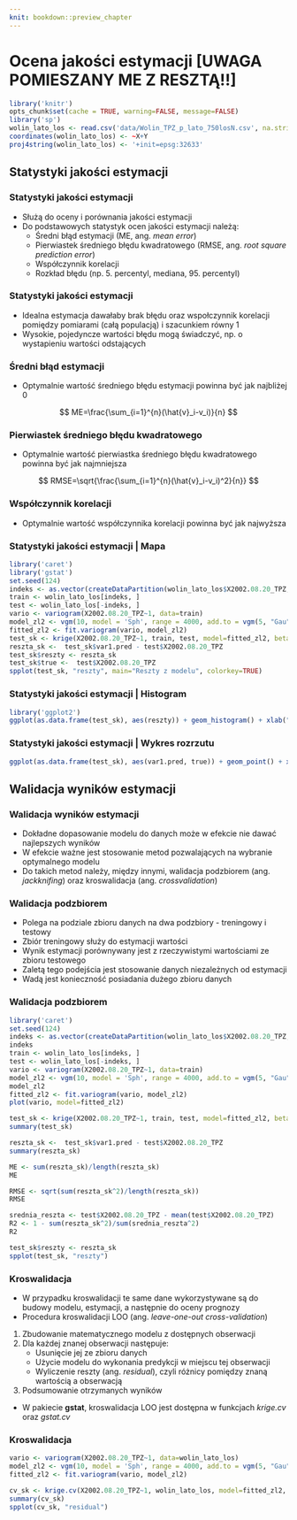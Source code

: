 ```yaml
---
knit: bookdown::preview_chapter
---
```


# Ocena jakości estymacji [UWAGA POMIESZANY ME Z RESZTĄ!!]


```r
library('knitr')
opts_chunk$set(cache = TRUE, warning=FALSE, message=FALSE) 
library('sp')
wolin_lato_los <- read.csv('data/Wolin_TPZ_p_lato_750losN.csv', na.strings=-999.00)
coordinates(wolin_lato_los) <- ~X+Y
proj4string(wolin_lato_los) <- '+init=epsg:32633'
```


## Statystyki jakości estymacji
### Statystyki jakości estymacji
- Służą do oceny i porównania jakości estymacji
- Do podstawowych statystyk ocen jakości estymacji należą:
    - Średni błąd estymacji (ME, ang. *mean error*)
    - Pierwiastek średniego błędu kwadratowego (RMSE, ang. *root square prediction error*)
    - Współczynnik korelacji
    - Rozkład błędu (np. 5. percentyl, mediana, 95. percentyl)
    
### Statystyki jakości estymacji
- Idealna estymacja dawałaby brak błędu oraz wspołczynnik korelacji pomiędzy pomiarami (całą populacją) i szacunkiem równy 1
- Wysokie, pojedyncze wartości błędu mogą świadczyć, np. o wystapieniu wartości odstających

    
### Średni błąd estymacji
- Optymalnie wartość średniego błędu estymacji powinna być jak najbliżej 0

$$ ME=\frac{\sum_{i=1}^{n}(\hat{v}_i-v_i)}{n} $$     

### Pierwiastek średniego błędu kwadratowego
- Optymalnie wartość pierwiastka średniego błędu kwadratowego powinna być jak najmniejsza

$$ RMSE=\sqrt{\frac{\sum_{i=1}^{n}(\hat{v}_i-v_i)^2}{n}} $$     

### Współczynnik korelacji
- Optymalnie wartość współczynnika korelacji powinna być jak najwyższa

### Statystyki jakości estymacji | Mapa

```r
library('caret')
library('gstat')
set.seed(124)
indeks <- as.vector(createDataPartition(wolin_lato_los$X2002.08.20_TPZ, p=0.75, list=FALSE))
train <- wolin_lato_los[indeks, ]
test <- wolin_lato_los[-indeks, ]
vario <- variogram(X2002.08.20_TPZ~1, data=train)
model_zl2 <- vgm(10, model = 'Sph', range = 4000, add.to = vgm(5, "Gau", 8000, nugget = 5))
fitted_zl2 <- fit.variogram(vario, model_zl2)
test_sk <- krige(X2002.08.20_TPZ~1, train, test, model=fitted_zl2, beta=23.6, debug.level=0)
reszta_sk <-  test_sk$var1.pred - test$X2002.08.20_TPZ
test_sk$reszty <- reszta_sk
test_sk$true <-  test$X2002.08.20_TPZ
spplot(test_sk, "reszty", main="Reszty z modelu", colorkey=TRUE)
```


### Statystyki jakości estymacji | Histogram


```r
library('ggplot2')
ggplot(as.data.frame(test_sk), aes(reszty)) + geom_histogram() + xlab("Reszty z modelu") + ylab('Liczebność')
```

### Statystyki jakości estymacji | Wykres rozrzutu


```r
ggplot(as.data.frame(test_sk), aes(var1.pred, true)) + geom_point() + xlab("Predykcja") + ylab("Zmierzona wartość")
```


## Walidacja wyników estymacji

### Walidacja wyników estymacji
- Dokładne dopasowanie modelu do danych może w efekcie nie dawać najlepszych wyników
- W efekcie ważne jest stosowanie metod pozwalających na wybranie optymalnego modelu
- Do takich metod należy, między innymi, walidacja podzbiorem (ang. *jackknifing*) oraz kroswalidacja (ang. *crossvalidation*)

### Walidacja podzbiorem 
- Polega na podziale zbioru danych na dwa podzbiory - treningowy i testowy
- Zbiór treningowy służy do estymacji wartości
- Wynik estymacji porównywany jest z rzeczywistymi wartościami ze zbioru testowego
- Zaletą tego podejścia jest stosowanie danych niezależnych od estymacji
- Wadą jest konieczność posiadania dużego zbioru danych

### Walidacja podzbiorem 

```r
library('caret')
set.seed(124)
indeks <- as.vector(createDataPartition(wolin_lato_los$X2002.08.20_TPZ, p=0.75, list=FALSE))
indeks
train <- wolin_lato_los[indeks, ]
test <- wolin_lato_los[-indeks, ]
vario <- variogram(X2002.08.20_TPZ~1, data=train)
model_zl2 <- vgm(10, model = 'Sph', range = 4000, add.to = vgm(5, "Gau", 8000, nugget = 5))
model_zl2
fitted_zl2 <- fit.variogram(vario, model_zl2)
plot(vario, model=fitted_zl2)

test_sk <- krige(X2002.08.20_TPZ~1, train, test, model=fitted_zl2, beta=23.6)
summary(test_sk)

reszta_sk <-  test_sk$var1.pred - test$X2002.08.20_TPZ
summary(reszta_sk)

ME <- sum(reszta_sk)/length(reszta_sk)
ME

RMSE <- sqrt(sum(reszta_sk^2)/length(reszta_sk))
RMSE

srednia_reszta <- test$X2002.08.20_TPZ - mean(test$X2002.08.20_TPZ)
R2 <- 1 - sum(reszta_sk^2)/sum(srednia_reszta^2)
R2

test_sk$reszty <- reszta_sk
spplot(test_sk, "reszty")
```


### Kroswalidacja
- W przypadku kroswalidacji te same dane wykorzystywane są do budowy modelu, estymacji, a następnie do oceny prognozy
- Procedura kroswalidacji LOO (ang. *leave-one-out cross-validation*)

1. Zbudowanie matematycznego modelu z dostępnych obserwacji
2. Dla każdej znanej obserwacji następuje:
    - Usunięcie jej ze zbioru danych
    - Użycie modelu do wykonania predykcji w miejscu tej obserwacji
    - Wyliczenie reszty (ang. *residual*), czyli różnicy pomiędzy znaną wartością a obserwacją
3. Podsumowanie otrzymanych wyników
    
- W pakiecie **gstat**, kroswalidacja LOO jest dostępna w funkcjach *krige.cv* oraz *gstat.cv*

### Kroswalidacja 


```r
vario <- variogram(X2002.08.20_TPZ~1, data=wolin_lato_los)
model_zl2 <- vgm(10, model = 'Sph', range = 4000, add.to = vgm(5, "Gau", 8000, nugget = 5))
fitted_zl2 <- fit.variogram(vario, model_zl2)

cv_sk <- krige.cv(X2002.08.20_TPZ~1, wolin_lato_los, model=fitted_zl2, beta=23.6)
summary(cv_sk)
spplot(cv_sk, "residual")
```


<!-- 

```r
# ok_loocv <- krige.cv(X2002.08.20_TPZ~1, wolin_lato_los, model=model_zl2)
# summary(ok_loocv)
```


- Tutaj inne przykłady
- Wykresy z loocv
- wykresy porównujące


```r
# ok_fit <- gstat(formula=X2002.08.20_TPZ~1, data=wolin_lato_los, model=model_zl2)
# ok_loocv <- gstat.cv(OK_fit, debug.level=0, random=FALSE)
# spplot(pe[6])
```



```r
#
```

## 
- prezentacja 5 Ani
- spatinter folder
- AIC

## Walidacja wyników estymacji

### Walidacja wyników estymacji |  Kriging zwykły - LOO crossvalidation
krige.cv

```r
# OK_fit <- gstat(id="OK_fit", formula=X2002.08.20_TPZ~1, data=wolin_lato_los, model=fitted)
# pe <- gstat.cv(OK_fit, debug.level=0, random=FALSE)
# spplot(pe[6])
# 
# z <- predict(OK_fit, newdata = grid, debug.level = 0)
# grid2 <- grid
# grid2$OK_pred <- z$OK_fit.pred
# grid2$OK_se <- sqrt(z$OK_fit.var)
# library('rasterVis')
# spplot(grid2, 'OK_pred')
# spplot(grid2, 'OK_se')
```

### Walidacja wyników estymacji |  K  Kriging uniwersalny - LOO crossvalidation

```r
# KU_fit <- gstat(id="KU_fit", formula=X2002.08.20_TPZ~odl_od_morza, data=wolin_lato_los, model=fitted_ku)
# pe <- gstat.cv(KU_fit, debug.level=0, random=FALSE)
# spplot(pe[6])

# dodanie odległości od morza do siatki !!
# z_KU <- predict(KU_fit, newdata = grid, debug.level = 0)
# grid$KU_pred <- z$KU_fit.pred
# grid$KU_se <- sqrt(z$KU_fit.var)
# library('rasterVis')
# spplot(grid, 'KU_pred')
# spplot(grid, 'KU_se')
```


-->



